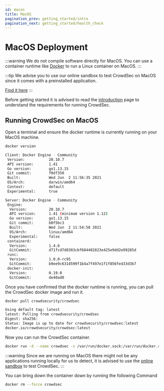```yaml
---
id: macos
title: MacOS
pagination_prev: getting_started/intro
pagination_next: getting_started/health_check
---
```


# MacOS Deployment

:::warning
We do not compile software directly for MacOS. You can use a container runtime like [Docker](https://www.docker.com/) to run a Linux container on MacOS.
:::

:::tip
We advise you to use our online sandbox to test CrowdSec on MacOS since it comes with a preinstalled application.

[Find it here](https://killercoda.com/iiamloz/scenario/crowdsec-setup)
:::

Before getting started it is advised to read the [introduction](/unversioned/getting_started/introduction.mdx) page to understand the requirements for running CrowdSec.

## Running CrowdSec on MacOS

Open a terminal and ensure the docker runtime is currently running on your MacOS machine.

```bash
docker version
```

```bash title="Command Output"
Client: Docker Engine - Community
 Version:           20.10.7
 API version:       1.41
 Go version:        go1.13.15
 Git commit:        f0df350
 Built:             Wed Jun  2 11:56:35 2021
 OS/Arch:           darwin/amd64
 Context:           default
 Experimental:      true

Server: Docker Engine - Community
 Engine:
  Version:          20.10.7
  API version:      1.41 (minimum version 1.12)
  Go version:       go1.13.15
  Git commit:       b0f5bc3
  Built:            Wed Jun  2 11:54:58 2021
  OS/Arch:          linux/amd64
  Experimental:     false
 containerd:
  Version:          1.4.6
  GitCommit:        d71fcd7d8303cbf684402823e425e9dd2e99285d
 runc:
  Version:          1.0.0-rc95
  GitCommit:        b9ee9c6314599f1b4a7f497e1f1f856fe433d3b7
 docker-init:
  Version:          0.19.0
  GitCommit:        de40ad0
```

Once you have confirmed that the docker runtime is running, you can pull the CrowdSec docker image and run it.

```bash
docker pull crowdsecurity/crowdsec
```

```bash title="Command Output"
Using default tag: latest
latest: Pulling from crowdsecurity/crowdsec
Digest: sha256:
Status: Image is up to date for crowdsecurity/crowdsec:latest
docker.io/crowdsecurity/crowdsec:latest
```

Now you can run the CrowdSec container.

```bash
docker run -d --name crowdsec -v /var/run/docker.sock:/var/run/docker.sock -v /etc/crowdsec:/etc/crowdsec -v /var/log:/var/log crowdsecurity/crowdsec
```

:::warning
Since we are running on MacOS there might not be any applications running locally for us to detect, it is advised to use the [online sandbox](https://killercoda.com/iiamloz/scenario/crowdsec-setup) to test CrowdSec.
:::

You can bring down the container down by running the following Command

```bash
docker rm --force crowdsec
```

